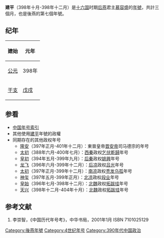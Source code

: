 {{Eranamebox|年号=延平
|起讫时间= 398年十月-398年十二月
|政权= 後燕
|帝王= 中宗昭武帝慕容盛
|历时= 三個月
|timeline= <timeline>
ImageSize  = width:200 height:50
PlotArea   = width:180 height:30 left:10 bottom:20
TimeAxis   = orientation:horizontal
DateFormat = yyyy
Period     = from:304 till:439
AlignBars  = early
ScaleMajor = increment:80 start:304
Colors =
  id:canvas value:rgb(1,1,0.85)
BackgroundColors = canvas:canvas
PlotData =
  width:15 color:black
  bar:era from:start till:end
  bar:era from:384 till:407 color:red 
  bar:era from:398 till:401 color:green 
  bar:era from:398 till:398 color:blue 
</timeline>
|说明= <span style="color: blue">建平</span>在'''十六國'''、<span style="color: red">後燕</span>和<span style="color: green">	慕容盛</span>时期的位置。 
}}

'''建平'''（398年十月-398年十二月）是[[十六国|十六国]]时期[[后燕|后燕]]君主[[慕容盛|慕容盛]]的[[年號|年號]]，共計三個月，也是後燕的第七個年號。

==纪年==
{| class="wikitable"  style="text-align:center;"
!建始!!元年
|-
![[公元|公元]]
|398年
|-
![[干支|干支]]
|[[戊戌|戊戌]]
|}

==参看==
*[[中国年号索引|中国年号索引]]
*其他使用[[建平|建平]]年號的政權
*同期存在的其他政权年号
**[[隆安|隆安]]（397年正月-401年十二月）：東晉皇帝[[晋安帝|晋安帝]]司马德宗的年号
**[[太初_(乞伏乾歸)|太初]]（388年六月-400年七月）：[[西秦|西秦]]政权[[乞伏乾歸|乞伏乾歸]]年号
**[[皇初|皇初]]（394年五月-399年九月）：[[后秦|后秦]]政权[[姚興|姚興]]年号
**[[龙飞_(后凉)|龙飞]]（396年六月-399年十二月）：[[后凉|后凉]]政权[[吕光|吕光]]年号
**[[太初_(南凉)|太初]]（397年正月-399年十二月）：[[南凉|南凉]]政权[[秃发乌孤|秃发乌孤]]年号
**[[神玺|神玺]]（397年五月-399年正月）：[[北凉|北凉]]政权[[段业|段业]]年号
**[[皇始_(北魏)|皇始]]（396年七月-398年十二月）：[[北魏|北魏]]政权[[拓跋珪|拓跋珪]]年号
**[[天兴_(北魏)|天兴]]（398年十二月-404年十月）：[[北魏|北魏]]政权[[拓跋珪|拓跋珪]]年号

==参考文献==
# 李崇智，《中国历代年号考》，中华书局，2001年1月 ISBN 7101025129

{{年号|[[青龍_(蘭汗)|青龍]]|[[中国年号索引|後燕年號]]|[[長樂_(後燕)|長樂]]}}
{{晉十六國年號}}

[[Category:後燕年號|Category:後燕年號]]
[[Category:4世纪年号|Category:4世纪年号]]
[[Category:390年代中国政治|Category:390年代中国政治]]